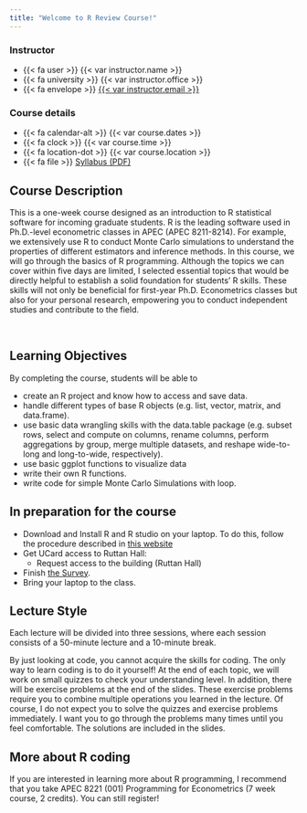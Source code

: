 ```yaml
---
title: "Welcome to R Review Course!"
---
```


:::: {.grid .course-details .course-details-smaller}

<!-- ::: {.g-col-12 .g-col-sm-6 .g-col-md-4} -->
::: {.g-col-12 .g-col-sm-6 .g-col-md-6}
### Instructor

- {{< fa user >}} {{< var instructor.name >}}
- {{< fa university >}} {{< var instructor.office >}}
- {{< fa envelope >}} <a href='mailto:{{< var instructor.email >}}'>{{< var instructor.email >}}</a>

:::

::: {.g-col-12 .g-col-sm-6 .g-col-md-6}
### Course details

- {{< fa calendar-alt >}} {{< var course.dates >}}
- {{< fa clock >}} {{< var course.time >}}
- {{< fa location-dot >}} {{< var course.location >}}
- {{< fa file >}} <a href='https://shunkei3.github.io/R-slides/z_doc/R_Summer_2024_Syllabus.pdf' target='_blank'>Syllabus (PDF)</a>
:::

::::


## Course Description

This is a one-week course designed as an introduction to R statistical software for incoming graduate students. R is the leading software used in Ph.D.-level econometric classes in APEC (APEC 8211-8214). For example, we extensively use R to conduct Monte Carlo simulations to understand the properties of different estimators and inference methods. In this course, we will go through the basics of R programming. Although the topics we can cover within five days are limited, I selected essential topics that would be directly helpful to establish a solid foundation for students’ R skills. These skills will not only be beneficial for first-year Ph.D. Econometrics classes but also for your personal research, empowering you to conduct independent studies and contribute to the field.

<br>

## Learning Objectives

By completing the course, students will be able to 

+ create an R project and know how to access and save data.
+ handle different types of base R objects (e.g. list, vector, matrix, and data.frame). 
+ use basic data wrangling skills with the data.table package (e.g. subset rows, select and compute on columns, rename columns, perform aggregations by group, merge multiple datasets, and reshape wide-to-long and long-to-wide, respectively). 
+ use basic ggplot functions to visualize data
+ write their own R functions. 
+ write code for simple Monte Carlo Simulations with loop.


## In preparation for the course

+ Download and Install R and R studio on your laptop. To do this, follow the procedure described in [this website](https://posit.co/download/rstudio-desktop/)
+ Get UCard access to Ruttan Hall:
  + Request access to the building (Ruttan Hall)
+ Finish [the Survey](https://forms.gle/FqUFKkPMw3rMo3A86). 
+ Bring your laptop to the class.


## Lecture Style

Each lecture will be divided into three sessions, where each session consists of a 50-minute lecture and a 10-minute break. 

By just looking at code, you cannot acquire the skills for coding. The only way to learn coding is to do it yourself! At the end of each topic, we will work on small quizzes to check your understanding level. In addition, there will be exercise problems at the end of the slides. These exercise problems require you to combine multiple operations you learned in the lecture. Of course, I do not expect you to solve the quizzes and exercise problems immediately. I want you to go through the problems many times until you feel comfortable. The solutions are included in the slides.

## More about R coding

If you are interested in learning more about R programming, I recommend that you take APEC 8221 (001) Programming for Econometrics (7 week course, 2 credits). You can still register!

